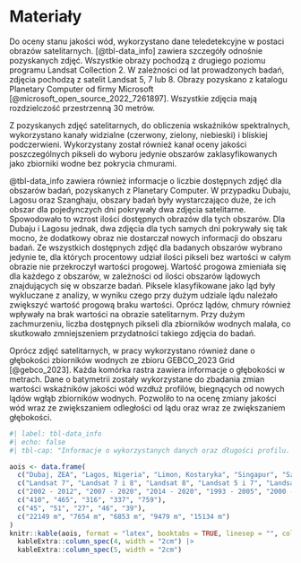 # Materiały {#sec-materialy}

Do oceny stanu jakości wód, wykorzystano dane teledetekcyjne w postaci obrazów satelitarnych.
[@tbl-data_info] zawiera szczegóły odnośnie pozyskanych zdjęć.
Wszystkie obrazy pochodzą z drugiego poziomu programu Landsat Collection 2.
W zależności od lat prowadzonych badań, zdjęcia pochodzą z satelit Landsat 5, 7 lub 8.
Obrazy pozyskano z katalogu Planetary Computer od firmy Microsoft [@microsoft_open_source_2022_7261897].
Wszystkie zdjęcia mają rozdzielczość przestrzenną 30 metrów.

Z pozyskanych zdjęć satelitarnych, do obliczenia wskaźników spektralnych, wykorzystano kanały widzialne (czerwony, zielony, niebieski) i bliskiej podczerwieni.
Wykorzystany został również kanał oceny jakości poszczególnych pikseli do wyboru jedynie obszarów zaklasyfikowanych jako zbiorniki wodne bez pokrycia chmurami.

@tbl-data_info zawiera również informacje o liczbie dostępnych zdjęć dla obszarów badań, pozyskanych z Planetary Computer.
W przypadku Dubaju, Lagosu oraz Szanghaju, obszary badań były wystarczająco duże, że ich obszar dla pojedynczych dni pokrywały dwa zdjęcia satelitarne.
Spowodowało to wzrost ilości dostępnych obrazów dla tych obszarów.
Dla Dubaju i Lagosu jednak, dwa zdjęcia dla tych samych dni pokrywały się tak mocno, że dodatkowy obraz nie dostarczał nowych informacji do obszaru badań. 
Ze wszystkich dostępnych zdjęć dla badanych obszarów wybrano jedynie te, dla których procentowy udział ilości pikseli bez wartości w całym obrazie nie przekroczył wartości progowej.
Wartość progowa zmieniała się dla każdego z obszarów, w zależności od ilości obszarów lądowych znajdujących się w obszarze badań.
Piksele klasyfikowane jako ląd były wykluczane z analizy, w wyniku czego przy dużym udziale lądu należało zwiększyć wartość progową braku wartości.
Oprócz lądów, chmury również wpływały na brak wartości na obrazie satelitarnym.
Przy dużym zachmurzeniu, liczba dostępnych pikseli dla zbiorników wodnych malała, co skutkowało zmniejszeniem przydatności takiego zdjęcia do badań.

Oprócz zdjęć satelitarnych, w pracy wykorzystano również dane o głębokości zbiorników wodnych ze zbioru GEBCO_2023 Grid [@gebco_2023].
Każda komórka rastra zawiera informacje o głębokości w metrach.
Dane o batymetrii zostały wykorzystane do zbadania zmian wartości wskaźników jakości wód wzdłuż profilów, biegnących od nowych lądów wgłąb zbiorników wodnych.
Pozwoliło to na ocenę zmiany jakości wód wraz ze zwiększaniem odległości od lądu oraz wraz ze zwiększaniem głębokości.
```r
#| label: tbl-data_info
#| echo: false
#| tbl-cap: "Informacje o wykorzystanych danych oraz długości profilu. W tabeli podano lata, dla których pozyskano obrazy satelitarne. Zawarto także ilość dostępnych zdjęć, oraz ile z nich zostało wykorzystane w badaniach. Umieszczono również informacje o rodzaju satelity, które wykonały zdjęcia. W tabeli zawarto również długość profilu w metrach, wzdłuż którego próbkowano wartości wskaźników spektralnych oraz głębokości zbiornika."

aois <- data.frame(
  c("Dubaj, ZEA", "Lagos, Nigeria", "Limon, Kostaryka", "Singapur", "Szanghaj, Chiny"),
  c("Landsat 7", "Landsat 7 i 8", "Landsat 8", "Landsat 5 i 7", "Landsat 7"),
  c("2002 - 2012", "2007 - 2020", "2014 - 2020", "1993 - 2005", "2000 - 2008"),
  c("410", "465", "316", "337", "759"),
  c("45", "51", "27", "46", "39"),
  c("22149 m", "7654 m", "6853 m", "9479 m", "15134 m")
)
knitr::kable(aois, format = "latex", booktabs = TRUE, linesep = "", col.names = c("obszar badań", "satelita", "okres badań", "liczba dostępnych zdjęć", "liczba wybranych zdjęć", "długość profilu"))  |> 
  kableExtra::column_spec(4, width = "2cm") |>  
  kableExtra::column_spec(5, width = "2cm")
```
